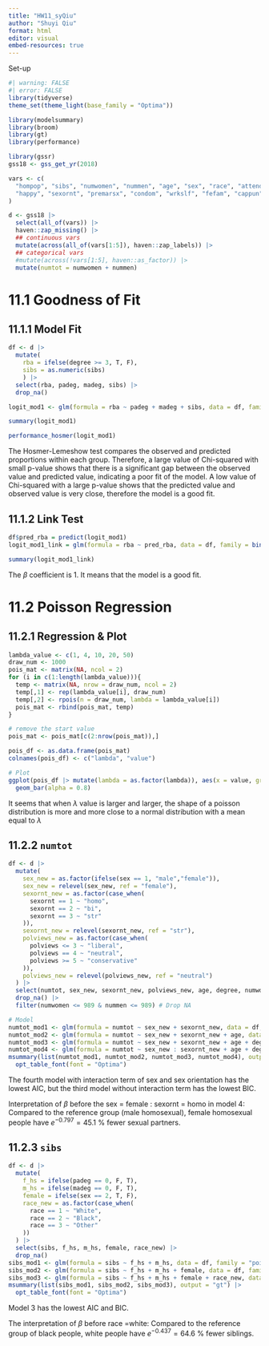 ```yaml
---
title: "HW11_syQiu"
author: "Shuyi Qiu"
format: html
editor: visual
embed-resources: true
---
```


Set-up

```r
#| warning: FALSE
#| error: FALSE
library(tidyverse)
theme_set(theme_light(base_family = "Optima"))

library(modelsummary)
library(broom)
library(gt)
library(performance)

library(gssr)
gss18 <- gss_get_yr(2018) 

vars <- c(
  "hompop", "sibs", "numwomen", "nummen", "age", "sex", "race", "attend", "polviews", "degree", 
  "happy", "sexornt", "premarsx", "condom", "wrkslf", "fefam", "cappun", "padeg", "madeg"
)

d <- gss18 |> 
  select(all_of(vars)) |> 
  haven::zap_missing() |> 
  ## continuous vars 
  mutate(across(all_of(vars[1:5]), haven::zap_labels)) |> 
  ## categorical vars
  #mutate(across(!vars[1:5], haven::as_factor)) |>
  mutate(numtot = numwomen + nummen)
```

# 11.1 Goodness of Fit

## 11.1.1 Model Fit

```r
df <- d |> 
  mutate(
    rba = ifelse(degree >= 3, T, F),
    sibs = as.numeric(sibs)
    ) |> 
  select(rba, padeg, madeg, sibs) |> 
  drop_na()

logit_mod1 <- glm(formula = rba ~ padeg + madeg + sibs, data = df, family = binomial(link = "logit"))

summary(logit_mod1)

performance_hosmer(logit_mod1)
```

The Hosmer-Lemeshow test compares the observed and predicted proportions within each group. Therefore, a large value of Chi-squared with small p-value shows that there is a significant gap between the observed value and predicted value, indicating a poor fit of the model. A low value of Chi-squared with a large p-value shows that the predicted value and observed value is very close, therefore the model is a good fit.

## 11.1.2 Link Test

```r
df$pred_rba = predict(logit_mod1)
logit_mod1_link = glm(formula = rba ~ pred_rba, data = df, family = binomial(link = "logit"))

summary(logit_mod1_link)
```

The $\beta$ coefficient is 1. It means that the model is a good fit.

# 11.2 Poisson Regression

## 11.2.1 Regression & Plot

```r
lambda_value <- c(1, 4, 10, 20, 50)
draw_num <- 1000
pois_mat <- matrix(NA, ncol = 2)
for (i in c(1:length(lambda_value))){
  temp <- matrix(NA, nrow = draw_num, ncol = 2)
  temp[,1] <- rep(lambda_value[i], draw_num)
  temp[,2] <- rpois(n = draw_num, lambda = lambda_value[i])
  pois_mat <- rbind(pois_mat, temp)
}

# remove the start value
pois_mat <- pois_mat[c(2:nrow(pois_mat)),]

pois_df <- as.data.frame(pois_mat)
colnames(pois_df) <- c("lambda", "value")

# Plot
ggplot(pois_df |> mutate(lambda = as.factor(lambda)), aes(x = value, group = lambda, fill = lambda)) +
  geom_bar(alpha = 0.8)
```

It seems that when $\lambda$ value is larger and larger, the shape of a poisson distribution is more and more close to a normal distribution with a mean equal to $\lambda$

## 11.2.2 `numtot`

```r
df <- d |> 
  mutate(
    sex_new = as.factor(ifelse(sex == 1, "male","female")),
    sex_new = relevel(sex_new, ref = "female"),
    sexornt_new = as.factor(case_when(
      sexornt == 1 ~ "homo",
      sexornt == 2 ~ "bi",
      sexornt == 3 ~ "str"
    )),
    sexornt_new = relevel(sexornt_new, ref = "str"),
    polviews_new = as.factor(case_when(
      polviews <= 3 ~ "liberal",
      polviews == 4 ~ "neutral",
      polviews >= 5 ~ "conservative"
    )),
    polviews_new = relevel(polviews_new, ref = "neutral")
  ) |> 
  select(numtot, sex_new, sexornt_new, polviews_new, age, degree, numwomen, nummen) |> 
  drop_na() |> 
  filter(numwomen <= 989 & nummen <= 989) # Drop NA

# Model
numtot_mod1 <- glm(formula = numtot ~ sex_new + sexornt_new, data = df, family = "poisson")
numtot_mod2 <- glm(formula = numtot ~ sex_new + sexornt_new + age, data = df, family = "poisson")
numtot_mod3 <- glm(formula = numtot ~ sex_new + sexornt_new + age + degree, data = df, family = "poisson")
numtot_mod4 <- glm(formula = numtot ~ sex_new : sexornt_new + age + degree, data = df, family = "poisson")
msummary(list(numtot_mod1, numtot_mod2, numtot_mod3, numtot_mod4), output = "gt") |> 
  opt_table_font(font = "Optima")
```

The fourth model with interaction term of sex and sex orientation has the lowest AIC, but the third model without interaction term has the lowest BIC.

Interpretation of $\beta$ before the sex = female : sexornt = homo in model 4: Compared to the reference group (male homosexual), female homosexual people have $e^{-0.797}=45.1$ % fewer sexual partners.

## 11.2.3 `sibs`

```r
df <- d |> 
  mutate(
    f_hs = ifelse(padeg == 0, F, T),
    m_hs = ifelse(madeg == 0, F, T),
    female = ifelse(sex == 2, T, F),
    race_new = as.factor(case_when(
      race == 1 ~ "White",
      race == 2 ~ "Black",
      race == 3 ~ "Other"
    ))
  ) |>
  select(sibs, f_hs, m_hs, female, race_new) |> 
  drop_na()
sibs_mod1 <- glm(formula = sibs ~ f_hs + m_hs, data = df, family = "poisson")
sibs_mod2 <- glm(formula = sibs ~ f_hs + m_hs + female, data = df, family = "poisson")
sibs_mod3 <- glm(formula = sibs ~ f_hs + m_hs + female + race_new, data = df, family = "poisson")
msummary(list(sibs_mod1, sibs_mod2, sibs_mod3), output = "gt") |> 
  opt_table_font(font = "Optima")
```

Model 3 has the lowest AIC and BIC.

The interpretation of $\beta$ before race =white: Compared to the reference group of black people, white people have $e^{-0.437}=64.6$ % fewer siblings.
